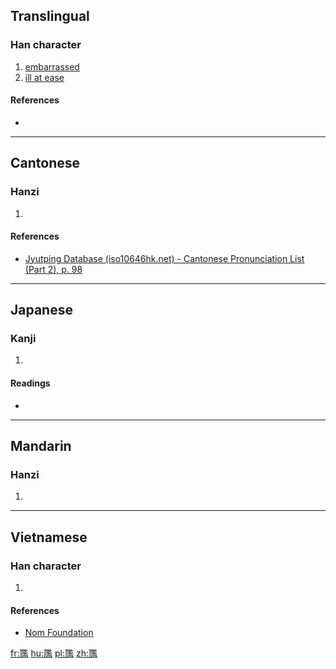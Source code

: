 ==Translingual==

===Han character===
{{Han char|rn=43|rad=尢|as=14|sn=17|four=|canj=一山尸戈廿 (MUSIT), 一山尸一廿 (MUSMT)|ids=⿺[[兀]][[監]]}}

# [[embarrassed]]
# [[ill at ease]]

====References====
* {{Han ref|kx=0299.220|hdz=10557.160|uh=5C36|ud=23606}}

----

==Cantonese==

===Hanzi===
{{yue-hanzi|jyut=[[gaam1]]|y=gaam1}}

# {{defn|lang=yue|sort=尢14}}

====References====
* [http://www.iso10646hk.net/jp/document/download.jsp Jyutping Database (iso10646hk.net) - Cantonese Pronunciation List (Part 2), p. 98]

----

==Japanese==

===Kanji===
{{ja-kanji|grade=|rs=尢14}}

# {{defn|lang=ja|sort=尢14}}

====Readings====
* {{ja-readings|on=[[かん]] (kan), [[けん]] (ken)|kun=}}

----

==Mandarin==

===Hanzi===
{{cmn-hanzi|pin=[[gān]] ([[gan1]])|wg=kan<sup>1</sup>}}

# {{defn|lang=cmn|sort=尢14}}

----

==Vietnamese==

===Han character===
{{vi-readings|rs=尢14| hanviet = giám}}

# {{defn|lang=vi|sort=尢14}}

====References====
*[http://nomfoundation.org/common/nom_details.php?codepoint=5c36 Nom Foundation]

[[fr:尶]]
[[hu:尶]]
[[pl:尶]]
[[zh:尶]]
